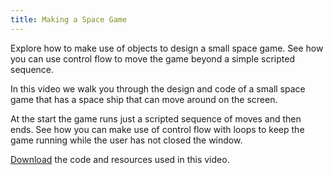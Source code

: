 ```yaml
---
title: Making a Space Game
---
```


Explore how to make use of objects to design a small space game. See how you can use control flow to move the game beyond a simple scripted sequence.

In this video we walk you through the design and code of a small space game that has a space ship that can move around on the screen.

At the start the game runs just a scripted sequence of moves and then ends. See how you can make use of control flow with loops to keep the game running while the user has not closed the window.

[Download](/resources/code-examples/part-1/3-control-flow/space-game/SpaceGameStart.zip) the code and resources used in this video.